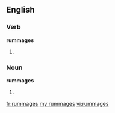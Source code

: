 ==English==

===Verb===
'''rummages'''

# {{third-person singular of|[[rummage]]}}

===Noun===
'''rummages'''

# {{obsolete}} {{plural of|rummage}}

[[fr:rummages]]
[[my:rummages]]
[[vi:rummages]]